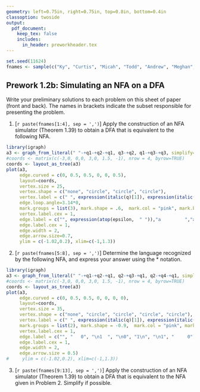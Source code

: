```yaml
---
geometry: left=0.75in, right=0.75in, top=0.8in, bottom=0.4in
classoption: twoside
output: 
  pdf_document:
    keep_tex: false
    includes:
      in_header: preworkheader.tex
---
```


```r
set.seed(11624)
fnames <- sample(c("Ky", "Curtis", "Micah", "Todd", "Andrew", "Meghan", "Allie", "David", "Connor", "Levi", "Ben", "Grace", "Joshua"))
```

## Prework 1.2b: Simulating an NFA on a DFA

Write your preliminary solutions to each problem on this sheet of paper (front and back). The names in brackets indicate the subset responsible for presenting the problem.

1. [`r paste(fnames[1:4], sep = ',')`] Apply the construction of an NFA simulator (Theorem 1.39) to obtain a DFA that is equivalent to the following NFA.

```r
library(igraph)
a3 <- graph_from_literal(" "-+q1-+q2-+q1, q3-+q2, q1-+q3-+q3, simplify=FALSE)
#coords <- matrix(c(-3,0, 0,0, 3,0, 1.5, -1), nrow = 4, byrow=TRUE)
coords <- layout_as_tree(a3)
plot(a3, 
     edge.curved = c(0, 0.5, 0.5, 0, 0, 0.5), 
     layout=coords,
     vertex.size = 25,
     vertex.shape = c("none", "circle", "circle", "circle"),
     vertex.label = c(" ", expression(italic(q)[1]), expression(italic(q)[2]), expression(italic(q)[3])),
     edge.loop.angle=3.14*0,
     mark.groups = list(3), mark.shape = .6,  mark.col = "pink", mark.border = "black",
     vertex.label.cex = 1,
     edge.label = c("", expression(atop(epsilon,  " ")),"a         ","a, b         \n","      a","    b"), 
     edge.label.cex = 1,
     edge.width = 2,
     edge.arrow.size=0.7,
     ylim = c(-1.02,0.2), xlim=c(-1,1.3))
```


2. [`r paste(fnames[5:8], sep = ',')`] Determine the language recognized by the following NFA, and express your answer using the $*$ notation.

```r
library(igraph)
a3 <- graph_from_literal(" "-+q1-+q2-+q1, q2-+q3-+q1, q2-+q4-+q1, simplify=FALSE)
#coords <- matrix(c(-3,0, 0,0, 3,0, 1.5, -1), nrow = 4, byrow=TRUE)
coords <- layout_as_tree(a3)
plot(a3, 
     edge.curved = c(0, 0.5, 0.5, 0, 0, 0, 0), 
     layout=coords,
     vertex.size = 35,
     vertex.shape = c("none", "circle", "circle", "circle", "circle"),
     vertex.label = c(" ", expression(italic(q)[1]), expression(italic(q)[2]), expression(italic(q)[3]), expression(italic(q)[4])),
     mark.groups = list(2), mark.shape = -0.9,  mark.col = "pink", mark.border = "black",
     vertex.label.cex = 1, 
     edge.label = c("", "   0", "\n1  ", "\n0", "1\n", "\n1", "     0"), 
     edge.label.cex = 1,
     edge.width = 2,
     edge.arrow.size = 0.5)
#     ylim = c(-1.02,0.2), xlim=c(-1,1.3))
```

3. [`r paste(fnames[9:13], sep = ',')`] Apply the construction of an NFA simulator (Theorem 1.39) to obtain a DFA that is equivalent to the NFA given in Problem 2. Simplify if possible.

\medskip
\mbox{}\xrfill[2pt]{1pt}\textsc{\small begin your solutions below this line}\xrfill[2pt]{1pt}\mbox{}

